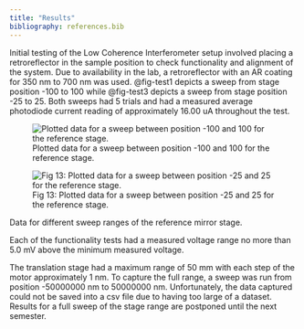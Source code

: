```yaml
---
title: "Results"
bibliography: references.bib
---
```


Initial testing of the Low Coherence Interferometer setup involved placing a retroreflector in the sample position to check functionality and alignment of the system. Due to availability in the lab, a retroreflector with an AR coating for 350 nm to 700 nm was used. @fig-test1 depicts a sweep from stage position -100 to 100 while @fig-test3 depicts a sweep from stage position -25 to 25. Both sweeps had 5 trials and had a measured average photodiode current reading of approximately 16.00 uA throughout the test.  

::: {#fig-plots layout-ncol=2 layout-valign="bottom"}
![Plotted data for a sweep between position -100 and 100 for the reference stage.](lcitest1.png){#fig-test1}

![Fig 13: Plotted data for a sweep between position -25 and 25 for the reference stage.](lcitest3.png){#fig-test3}

Data for different sweep ranges of the reference mirror stage.
:::

Each of the functionality tests had a measured voltage range no more than 5.0 mV above the minimum measured voltage. 

The translation stage had a maximum range of 50 mm with each step of the motor approximately 1 nm. To capture the full range, a sweep was run from position -50000000 nm to 50000000 nm. Unfortunately, the data captured could not be saved into a csv file due to having too large of a dataset. Results for a full sweep of the stage range are postponed until the next semester.
